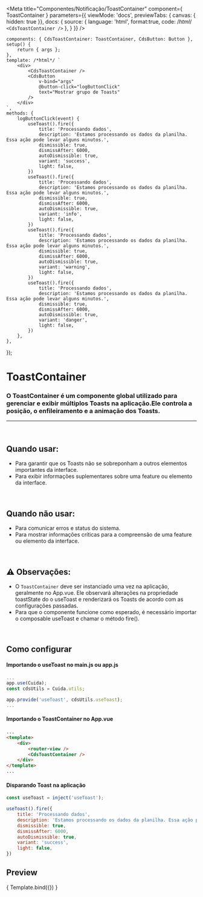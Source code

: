 
<Meta
    title="Componentes/Notificação/ToastContainer"
    component={ ToastContainer }
        parameters={{
        viewMode: 'docs',
        previewTabs: { canvas: { hidden: true }},
        docs: {
            source: {
                language: 'html',
                format:true,
                code: /*html*/
`<CdsToastContainer />`
},
        }
    }}
/>

    components: { CdsToastContainer: ToastContainer, CdsButton: Button },
    setup() {
        return { args };
    },
    template: /*html*/ `
        <div>
			<CdsToastContainer />
			<CdsButton
				v-bind="args"
	            @button-click="logButtonClick"
                text="Mostrar grupo de Toasts"
			/>
		</div>
    `,
    methods: {
        logButtonClick(event) {
			useToast().fire({
                title: 'Processando dados',
				description: 'Estamos processando os dados da planilha. Essa ação pode levar alguns minutos.',
                dismissible: true,
				dismissAfter: 6000,
                autoDismissible: true,
				variant: 'success',
                light: false,
            })
			useToast().fire({
                title: 'Processando dados',
				description: 'Estamos processando os dados da planilha. Essa ação pode levar alguns minutos.',
                dismissible: true,
				dismissAfter: 6000,
                autoDismissible: true,
				variant: 'info',
                light: false,
            })
			useToast().fire({
                title: 'Processando dados',
				description: 'Estamos processando os dados da planilha. Essa ação pode levar alguns minutos.',
                dismissible: true,
				dismissAfter: 6000,
                autoDismissible: true,
				variant: 'warning',
                light: false,
            })
			useToast().fire({
                title: 'Processando dados',
				description: 'Estamos processando os dados da planilha. Essa ação pode levar alguns minutos.',
                dismissible: true,
				dismissAfter: 6000,
                autoDismissible: true,
				variant: 'danger',
                light: false,
            })
		},
    },
});

# ToastContainer

### O ToastContainer é um componente global utilizado para gerenciar e exibir múltiplos Toasts na aplicação.Ele controla a posição, o enfileiramento e a animação dos Toasts.
---
<br />

## Quando usar:
- Para garantir que os Toasts não se sobreponham a outros elementos importantes da interface.
- Para exibir informações suplementares sobre uma feature ou elemento da interface.


<br />

## Quando não usar:
- Para comunicar erros e status do sistema.
- Para mostrar informações críticas para a compreensão de uma feature ou elemento da interface.

<br />

## ⚠️ Observações:
- O `ToastContainer` deve ser instanciado uma vez na aplicação, geralmente no App.vue.
Ele observará alterações na propriedade toastState do o useToast e renderizará os Toasts de acordo com as configurações passadas.
- Para que o componente funcione como esperado, é necessário importar o composable useToast e chamar o método fire().

<br />

## Como configurar

#### Importando o useToast no main.js ou app.js
```js
...
app.use(Cuida);
const cdsUtils = Cuida.utils;

app.provide('useToast', cdsUtils.useToast);
...
```

#### Importando o ToastContainer no App.vue
```html
...
<template>
	<div>
		<router-view />
        <CdsToastContainer />
	</div>
</template>
...
```

#### Disparando Toast na aplicação
```js
const useToast = inject('useToast');

useToast().fire({
    title: 'Processando dados',
    description: 'Estamos processando os dados da planilha. Essa ação pode levar alguns minutos.',
    dismissible: true,
    dismissAfter: 6000,
    autoDismissible: true,
    variant: 'success',
    light: false,
})
```

## Preview

<Canvas>
    <Story
        name="ToastContainer"
    >
        { Template.bind({}) }
    </Story>
</Canvas>

<ArgsTable story="ToastContainer" />
